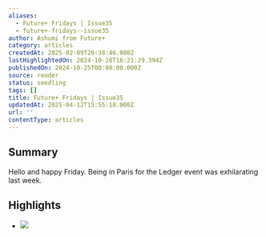```yaml
---
aliases:
  - Future+ Fridays | Issue35
  - future+-fridays--issue35
author: Ashumi from Future+
category: articles
createdAt: 2025-02-09T20:38:46.000Z
lastHighlightedOn: 2024-10-28T16:21:29.394Z
publishedOn: 2024-10-25T00:00:00.000Z
source: reader
status: seedling
tags: []
title: Future+ Fridays | Issue35
updatedAt: 2025-04-12T15:55:18.000Z
url: ''
contentType: articles
---
```

## Summary

Hello and happy Friday. Being in Paris for the Ledger event was exhilarating last week.

## Highlights

- ![](https://media.beehiiv.com/cdn-cgi/image/fit=scale-down,format=auto,onerror=redirect,quality=80/uploads/asset/file/402d6ed6-3cac-49ad-974d-25d8a526a262/464145369_1245185446517248_8833383719450182055_n.jpg?t=1729863442)
